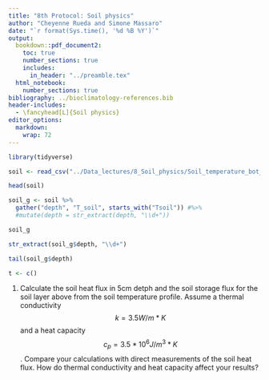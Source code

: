```yaml
---
title: "8th Protocol: Soil physics"
author: "Cheyenne Rueda and Simone Massaro"
date: "`r format(Sys.time(), '%d %B %Y')`"
output:
  bookdown::pdf_document2:
    toc: true
    number_sections: true
    includes:
      in_header: "../preamble.tex"
  html_notebook:
    number_sections: true
bibliography: ../bioclimatology-references.bib
header-includes:
  - \fancyhead[L]{Soil physics}
editor_options: 
  markdown: 
    wrap: 72
---
```


```r
library(tidyverse)
```
```r
soil <- read_csv("../Data_lectures/8_Soil_physics/Soil_temperature_bot_garden.csv")
```

```r
head(soil)
```
```r
soil_g <- soil %>% 
  gather("depth", "T_soil", starts_with("Tsoil")) #%>% 
  #mutate(depth = str_extract(depth, "\\d+"))
```
```r
soil_g
```

```r
str_extract(soil_g$depth, "\\d+")
```
```r
tail(soil_g$depth)
```

```r
t <- c()
```

1. Calculate the soil heat flux in 5cm detph and the soil storage flux for the soil layer above from the soil temperature profile. Assume a thermal conductivity $$k=3.5 W/m*K$$ and a heat capacity $$c_p=3.5*10^6 J/m^3*K$$. Compare your calculations with direct measurements of the soil heat flux. How do thermal conductivity and heat capacity affect your results?



